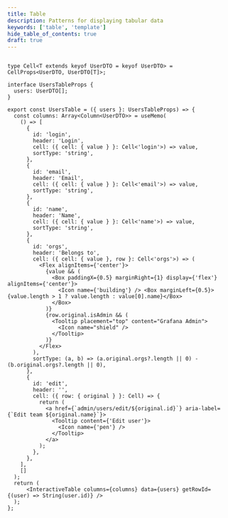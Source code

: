 ```yaml
---
title: Table
description: Patterns for displaying tabular data
keywords: ['table', 'template']
hide_table_of_contents: true
draft: true
---
```



```tsx live

type Cell<T extends keyof UserDTO = keyof UserDTO> = CellProps<UserDTO, UserDTO[T]>;

interface UsersTableProps {
  users: UserDTO[];
}

export const UsersTable = ({ users }: UsersTableProps) => {
  const columns: Array<Column<UserDTO>> = useMemo(
    () => [
      {
        id: 'login',
        header: 'Login',
        cell: ({ cell: { value } }: Cell<'login'>) => value,
        sortType: 'string',
      },
      {
        id: 'email',
        header: 'Email',
        cell: ({ cell: { value } }: Cell<'email'>) => value,
        sortType: 'string',
      },
      {
        id: 'name',
        header: 'Name',
        cell: ({ cell: { value } }: Cell<'name'>) => value,
        sortType: 'string',
      },
      {
        id: 'orgs',
        header: 'Belongs to',
        cell: ({ cell: { value }, row }: Cell<'orgs'>) => (
          <Flex alignItems={'center'}>
            {value && (
              <Box paddingX={0.5} marginRight={1} display={'flex'} alignItems={'center'}>
                <Icon name={'building'} /> <Box marginLeft={0.5}>{value.length > 1 ? value.length : value[0].name}</Box>
              </Box>
            )}
            {row.original.isAdmin && (
              <Tooltip placement="top" content="Grafana Admin">
                <Icon name="shield" />
              </Tooltip>
            )}
          </Flex>
        ),
        sortType: (a, b) => (a.original.orgs?.length || 0) - (b.original.orgs?.length || 0),
      },
      {
        id: 'edit',
        header: '',
        cell: ({ row: { original } }: Cell) => {
          return (
            <a href={`admin/users/edit/${original.id}`} aria-label={`Edit team ${original.name}`}>
              <Tooltip content={'Edit user'}>
                <Icon name={'pen'} />
              </Tooltip>
            </a>
          );
        },
      },
    ],
    []
  );
  return (
      <InteractiveTable columns={columns} data={users} getRowId={(user) => String(user.id)} />
  );
};
```